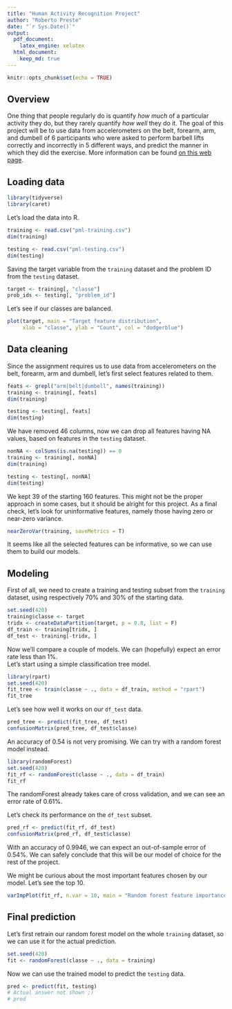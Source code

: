```yaml
---
title: "Human Activity Recognition Project"
author: "Roberto Preste"
date: "`r Sys.Date()`"
output: 
  pdf_document: 
    latex_engine: xelatex
  html_document: 
    keep_md: true
---
```


```r
knitr::opts_chunk$set(echo = TRUE)
```

## Overview  

One thing that people regularly do is quantify *how much* of a particular activity they do, but they rarely quantify *how well* they do it. The goal of this project will be to use data from accelerometers on the belt, forearm, arm, and dumbell of 6 participants who were asked to perform barbell lifts correctly and incorrectly in 5 different ways, and predict the manner in which they did the exercise. 
More information can be found [on this web page](http://web.archive.org/web/20161224072740/http:/groupware.les.inf.puc-rio.br/har).  

## Loading data  

```r
library(tidyverse)
library(caret)
```

Let's load the data into R.  

```r
training <- read.csv("pml-training.csv")
dim(training)
```

```r
testing <- read.csv("pml-testing.csv")
dim(testing)
```

Saving the target variable from the `training` dataset and the problem ID from the `testing` dataset.  

```r
target <- training[, "classe"]
prob_ids <- testing[, "problem_id"]
```

Let's see if our classes are balanced.  

```r
plot(target, main = "Target feature distribution", 
     xlab = "classe", ylab = "Count", col = "dodgerblue")
```


## Data cleaning  

Since the assignment requires us to use data from accelerometers on the belt, forearm, arm and dumbell, let's first select features related to them.  

```r
feats <- grepl("arm|belt|dumbell", names(training))
training <- training[, feats]
dim(training)
```

```r
testing <- testing[, feats]
dim(testing)
```

We have removed 46 columns, now we can drop all features having NA values, based on features in the `testing` dataset.  

```r
nonNA <- colSums(is.na(testing)) == 0
training <- training[, nonNA]
dim(training)
```

```r
testing <- testing[, nonNA]
dim(testing)
```

We kept 39 of the starting 160 features. This might not be the proper approach in some cases, but it should be alright for this project. As a final check, let's look for uninformative features, namely those having zero or near-zero variance.  

```r
nearZeroVar(training, saveMetrics = T)
```

It seems like all the selected features can be informative, so we can use them to build our models.  


## Modeling  

First of all, we need to create a training and testing subset from the `training` dataset, using respectively 70% and 30% of the starting data.  

```r
set.seed(420)
training$classe <- target
tridx <- createDataPartition(target, p = 0.8, list = F)
df_train <- training[tridx, ]
df_test <- training[-tridx, ]
```

Now we'll compare a couple of models. We can (hopefully) expect an error rate less than 1%.  
Let's start using a simple classification tree model.  

```r
library(rpart)
set.seed(420)
fit_tree <- train(classe ~ ., data = df_train, method = "rpart")
fit_tree
```

Let's see how well it works on our `df_test` data.  

```r
pred_tree <- predict(fit_tree, df_test)
confusionMatrix(pred_tree, df_test$classe)
```

An accuracy of 0.54 is not very promising. We can try with a random forest model instead.  

```r
library(randomForest)
set.seed(420)
fit_rf <- randomForest(classe ~ ., data = df_train)
fit_rf
```

The randomForest already takes care of cross validation, and we can see an error rate of 0.61%.

Let's check its performance on the `df_test` subset.  

```r
pred_rf <- predict(fit_rf, df_test)
confusionMatrix(pred_rf, df_test$classe)
```

With an accuracy of 0.9946, we can expect an out-of-sample error of 0.54%. We can safely conclude that this will be our model of choice for the rest of the project.   

We might be curious about the most important features chosen by our model. Let's see the top 10.  

```r
varImpPlot(fit_rf, n.var = 10, main = "Random forest feature importance")
```

## Final prediction  

Let's first retrain our random forest model on the whole `training` dataset, so we can use it for the actual prediction.  

```r
set.seed(420)
fit <- randomForest(classe ~ ., data = training)
```

Now we can use the trained model to predict the `testing` data.  

```r
pred <- predict(fit, testing)
# Actual answer not shown ;)
# pred
```

